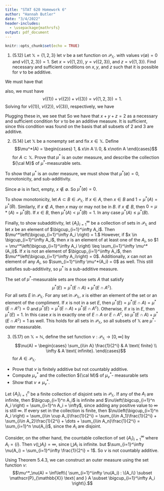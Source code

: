 ```yaml
---
title: "STAT 620 Homework 6"
author: "Hannah Butler"
date: "3/4/2022"
header-includes:
  - \usepackage{mathrsfs}
output: pdf_document
---
```


```r
knitr::opts_chunk$set(echo = TRUE)
```

1. (5.12) Let $\mathbb{X} = \{1,2,3\}$ let $\nu$ be a set function on $\mathscr{P}_{\mathbb{X}}$. with values $\nu(\emptyset) = 0$ and $\nu(\{1,2,3\}) = 1$. Set $x = \nu(\{1,2\})$, $y = \nu(\{2,3\})$, and $z = \nu(\{1,3\})$. Find necessary and sufficient conditions on $x,y$, and $z$ such that it is possible for $\nu$ to be additive.

We must have that
\begin{align*}
\nu(\{1\}) + \nu(\{2\}) &= x, \\
\nu(\{2\}) + \nu(\{3\}) &= y, \text{ and} \\
\nu(\{1\}) + \nu(\{3\}) &= z
\end{align*}

also, we must have
$$\nu(\{1\}) + \nu(\{2\}) + \nu(\{3\}) = \nu(\{1,2,3\}) = 1.$$
Solving for $\nu(\{1\})$, $\nu(\{2\})$, $\nu(\{3\})$, respectively, we have
\begin{align*}
\nu(\{1\}) &= x - \nu(\{2\}), \\
\nu(\{2\}) &= y - \nu(\{3\}), \\
\nu(\{3\}) &= z - \nu(\{1\}).
\end{align*}

Plugging these in, we see that
\begin{align*}
1 &= (x - \nu(\{2\})) + (y - \nu(\{3\})) + (z - \nu(\{1\})) \\
&= x + y + z - (\nu(\{1\}) + \nu(\{2\}) + \nu(\{3\})) \\
&= x+ y + z - 1
\end{align*}
So we have that $x + y + z = 2$ as a necessary and sufficient condition for $\nu$ to be an additive measure. It is sufficient, since this condition was found on the basis that all subsets of 2 and 3 are additive.

2. (5.14) Let $\mathbb{X}$ be a nonempty set and fix $x \in \mathbb{X}$. Define 
$$\mu^*(A) = \begin{cases} 1, & x\in A \\ 0, & x\notin A \end{cases}$$
for $A \subset \mathbb{X}$. Prove that $\mu^*$ is an outer measure, and describe the collection ${\cal M}$ of $\mu^*$-measurable sets.

To show that $\mu^*$ is an outer measure, we must show that $\mu^*(\emptyset)=0$, monotonicity, and sub-additivity. 

Since $\emptyset$ is in fact, empty, $x \notin \emptyset$. So $\mu^*(\emptyset) = 0$.

To show monotonicity, let $A \subset B \in \mathscr{P}_{\mathbb{X}}$. If $x \in A$, then $x \in B$ and $1=\mu^*(A) = \mu^*(B)$. Similarly, if $x \notin A$, then $x$ may or may not be in $B$. if $x\notin B$, then $0 = \mu*(A) = \mu^*(B)$. If $x \in B$, then $\mu^*(A) < \mu^*(B) = 1$. In any case $\mu^*(A) \leq \mu^*(B)$.

Finally, to show subadditivity, let $\{ A_i \}_{i=1}^\infty$ be a collection of sets in $\mathscr{P}_{\mathbb{X}}$ and let $x$ be an element of $\bigcup_{i=1}^\infty A_i$. Then $\mu^*\left(\bigcup_{i=1}^\infty A_i \right) = 1.$ However, if $x \in \bigcup_{i=1}^\infty A_i$, then $x$ is an element of at least one of the $A_i$, so $1 = \mu^*\left(\bigcup_{i=1}^\infty A_i \right) \leq \sum_{i=1}^\infty \mu^*(A_i)$. If $x$ is not an element of $\bigcup_{i=1}^\infty A_i$, then $\mu^*\left(\bigcup_{i=1}^\infty A_i\right) = 0$. Additionally, $x$ can not an element of any $A_i$, so $\sum_{i=1}^\infty \mu^*(A_i) = 0$ as well. This still satisfies sub-additivity, so $\mu^*$ is a sub-additive measure.

The set of $\mu^*$-measurable sets are those sets $A$ that satisfy
$$\mu^*(E) = \mu^*(E \cap A) + \mu^*(E \cap A^c).$$
For all sets $E$ in $\mathscr{P}_{\mathbb{X}}$. 
For any set in $\mathscr{P}_{\mathbb{X}}$, $x$ is either an element of the set or an element of the compliment. If $x$ is not in a set $E$, then $\mu^*(E) = \mu^*(E\cap A) = \mu^*(E \cap A^c) = 0$ and $\mu^*(E) = \mu^*(E \cap A) + \mu^*(E \cap A^c)$. Otherwise, if $x$ is in $E$, then $\mu^*(E) = 1$. In this case $x$ is in exactly one of $E\cap A$ or $E\cap A^c$, so $\mu^*(E \cap A) + \mu^*(E \cap A^c) = 1$ as well. This holds for all sets in $\mathscr{P}_{\mathbb{X}}$, so all subsets of $\mathbb{X}$ are $\mu^*$-outer measurable.

3. (5.17) on $\mathbb{X} = \mathbb{N}$, define the set function $\nu:\mathscr{P}_{\mathbb{X}} \to [0,\infty]$ by 
$$\nu(A) = \begin{cases} \sum_{i\in A} \frac{1}{2^i} & A \text{ finite} \\ \infty & A \text{ infinite}. \end{cases}$$
for $A \in \mathscr{P}_{\mathbb{X}}.$

  * Prove that $\nu$ is finitely additive but not countably additive.
  * Compute $\mu^*_\nu$ and the collection ${\cal M}$ of $\mu^*_\nu$- measurable sets
  * Show that $\nu \neq \mu^*_\nu$.
  
  Let $\{A_i\}_{i=1}^n$ be a finite collection of disjoint sets in $\mathscr{P}_{\mathbb{X}}$. If any of the $A_i$ are infinite, then $\bigcup_{i=1}^n A_i$ is infinite and $\nu\left(\bigcup_{i=1}^n A_i \right) = \sum_{i=1}^n A_i = \infty$, since adding any positive value to $\infty$ is still $\infty$. If every set in the collection is finite, then $\nu\left(\bigcup_{i=1}^n A_i \right) = \sum_{i\in \cup A_i}\frac{1}{2^i} = \sum_{i\in A_1}\frac{1}{2^i} + \sum_{i\in A_2}\frac{1}{2^i} + \dots + \sum_{i\in A_n}\frac{1}{2^i} = \sum_{i=1}^n \nu(A_i)$, since the $A_i$ are disjoint. 
  
  Consider, on the other hand, the countable collection of set $\{A_i\}_{i=1}^\infty$ where $A_i = \{ i \}$. Then $\nu(\bigcup A_i) = \infty$, since $\bigcup A_i$ is infinite. but $\sum_{i=1}^\infty \nu(A_i) = \sum_{i=1}^\infty \frac{1}{2^i} = 1$. So $\nu$ is not countably additive.
  
  Using Theorem 5.4.3, we can construct an outer measure using the set function $\nu$:
  $$\mu^*_\nu(A) = \inf\left\{ \sum_{i=1}^\infty \nu(A_i) : \{A_i\} \subset \mathscr{P}_{\mathbb{X}} \text{ and } A \subset \bigcup_{i=1}^\infty A_i \right\}.$$
  
  
  